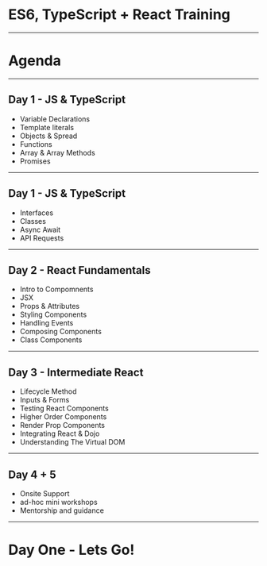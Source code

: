 

# ES6, TypeScript + React Training

---

# Agenda

---

## Day 1 - JS & TypeScript

- Variable Declarations
- Template literals
- Objects & Spread
- Functions
- Array & Array Methods
- Promises

---

## Day 1 - JS & TypeScript

- Interfaces
- Classes
- Async Await
- API Requests

---

## Day 2 - React Fundamentals

- Intro to Compomnents
- JSX
- Props & Attributes
- Styling Components
- Handling Events
- Composing Components
- Class Components

---

## Day 3 - Intermediate React

- Lifecycle Method
- Inputs & Forms
- Testing React Components
- Higher Order Components
- Render Prop Components
- Integrating React & Dojo
- Understanding The Virtual DOM

---

## Day 4 + 5

- Onsite Support
- ad-hoc mini workshops
- Mentorship and guidance

---

# Day One - Lets Go!
